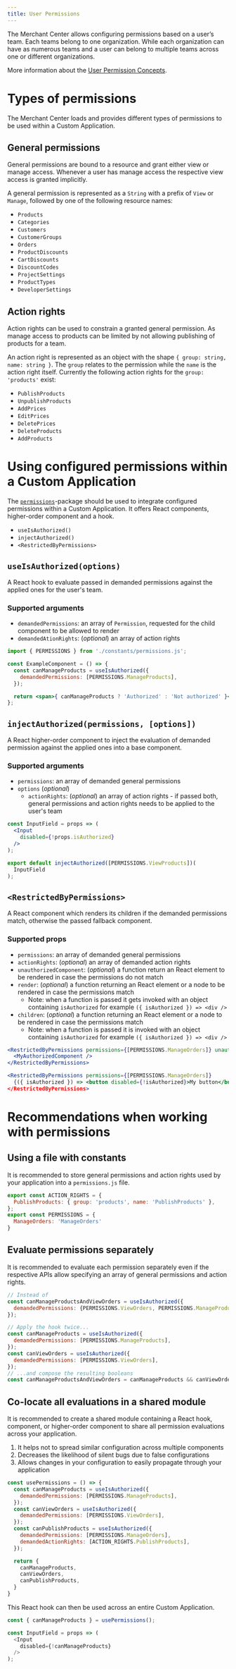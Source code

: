 ```yaml
---
title: User Permissions
---
```


The Merchant Center allows configuring permissions based on a user’s team. Each teams belong to one organization. While each organization can have as numerous teams and a user can belong to multiple teams across one or different organizations.

More information about the [User Permission Concepts](https://docs.commercetools.com/merchant-center/user-permissions.html).

# Types of permissions

The Merchant Center loads and provides different types of permissions to be used within a Custom Application.

## General permissions

General permissions are bound to a resource and grant either view or manage  access. Whenever a user has manage access the respective view access is granted implicitly.

A general permission is represented as a `String` with a prefix of `View` or `Manage`, followed by one of the following resource names:

- `Products`
- `Categories`
- `Customers`
- `CustomerGroups`
- `Orders`
- `ProductDiscounts`
- `CartDiscounts`
- `DiscountCodes`
- `ProjectSettings`
- `ProductTypes`
- `DeveloperSettings`

## Action rights

Action rights can be used to constrain a granted general permission. As manage access to products can be limited by not allowing publishing of products for a team.

An action right is represented as an object with the shape `{ group: string, name: string }`. The `group` relates to the permission while the `name` is the action right itself. Currently the following action rights for the `group: 'products'` exist:

- `PublishProducts`
- `UnpublishProducts`
- `AddPrices`
- `EditPrices`
- `DeletePrices`
- `DeleteProducts`
- `AddProducts`

# Using configured permissions within a Custom Application

The [`permissions`](https://github.com/commercetools/merchant-center-application-kit/blob/master/packages/permissions/README.md)-package should be used to integrate configured permissions within a Custom Application. It offers React components, higher-order component and a hook.

- `useIsAuthorized()`
- `injectAuthorized()`
- `<RestrictedByPermissions>`

## `useIsAuthorized(options)`

A React hook to evaluate passed in demanded permissions against the applied ones for the user's team.

### Supported arguments

- `demandedPermissions`: an array of `Permission`, requested for the child component to
  be allowed to render
- `demandedAtionRights`: (_optional_) an array of action rights

```jsx
import { PERMISSIONS } from './constants/permissions.js';

const ExampleComponent = () => {
  const canManageProducts = useIsAuthorized({
    demandedPermissions: [PERMISSIONS.ManageProducts],
  });

  return <span>{ canManageProducts ? 'Authorized' : 'Not authorized' }</span>;
};
```

## `injectAuthorized(permissions, [options])`

A React higher-order component to inject the evaluation of demanded permission against the applied ones into a base component.

### Supported arguments

- `permissions`: an array of demanded general permissions
- `options` (_optional_)
  - `actionRights`: (_optional_) an array of action rights - if passed both, general permissions and action rights needs to be applied to the user's team

```jsx
const InputField = props => (
  <Input
    disabled={!props.isAuthorized}
  />
);

export default injectAuthorized([PERMISSIONS.ViewProducts])(
  InputField
);
```

## `<RestrictedByPermissions>`

A React component which renders its children if the demanded permissions
match, otherwise the passed fallback component.

### Supported props

- `permissions`: an array of demanded general permissions
- `actionRights`: (_optional_) an array of demanded action rights
- `unauthorizedComponent`: (_optional_) a function return an React element to be
  rendered in case the permissions do not match
- `render`: (_optional_) a function returning an React element or a node to be
  rendered in case the permissions match
  - Note: when a function is passed it gets invoked with an object
    containing `isAuthorized` for example `({ isAuthorized }) => <div />`
- `children`: (_optional_) a function returning an React element or a node to be
  rendered in case the permissions match
  - Note: when a function is passed it is invoked with an object
    containing `isAuthorized` for example `({ isAuthorized }) => <div />`

```jsx
<RestrictedByPermissions permissions={[PERMISSIONS.ManageOrders]} unauthorizedComponent={Unauthorized}>
  <MyAuthorizedComponent />
</RestrictedByPermissions>

<RestrictedByPermissions permissions={[PERMISSIONS.ManageOrders]}
  {({ isAuthorized }) => <button disabled={!isAuthorized}>My button</button>}
</RestrictedByPermissions>
```

# Recommendations when working with permissions

## Using a file with constants

It is recommended to store general permissions and action rights used by your application into a `permissions.js` file.

```js
export const ACTION_RIGHTS = {
  PublishProducts: { group: 'products', name: 'PublishProducts' },
};
export const PERMISSIONS = {
  ManageOrders: 'ManageOrders'
}
```

## Evaluate permissions separately

It is recommended to evaluate each permission separately even if the respective APIs allow specifying an array of general permissions and action rights.

```js
// Instead of
const canManageProductsAndViewOrders = useIsAuthorized({
  demandedPermissions: {PERMISSIONS.ViewOrders, PERMISSIONS.ManageProducts},
});

// Apply the hook twice...
const canManageProducts = useIsAuthorized({
  demandedPermissions: [PERMISSIONS.ManageProducts],
});
const canViewOrders = useIsAuthorized({
  demandedPermissions: [PERMISSIONS.ViewOrders],
});
// ...and compose the resulting booleans
const canManageProductsAndViewOrders = canManageProducts && canViewOrders;
```

## Co-locate all evaluations in a shared module

It is recommended to create a shared module containing a React hook, component, or higher-order component to share all permission evaluations across your application.

1. It helps not to spread similar configuration across multiple components
2. Decreases the likelihood of silent bugs due to false configurations
3. Allows changes in your configuration to easily propagate through your application

```js
const usePermissions = () => {
  const canManageProducts = useIsAuthorized({
    demandedPermissions: [PERMISSIONS.ManageProducts],
  });
  const canViewOrders = useIsAuthorized({
    demandedPermissions: [PERMISSIONS.ViewOrders],
  });
  const canPublishProducts = useIsAuthorized({
    demandedPermissions: [PERMISSIONS.ManageOrders],
    demandedActionRights: [ACTION_RIGHTS.PublishProducts],
  });

  return {
    canManageProducts,
    canViewOrders,
    canPublishProducts,
  }
}
```

This React hook can then be used across an entire Custom Application.

```js
const { canManageProducts } = usePermissions();

const InputField = props => (
  <Input
    disabled={!canManageProducts}
  />
);
```
